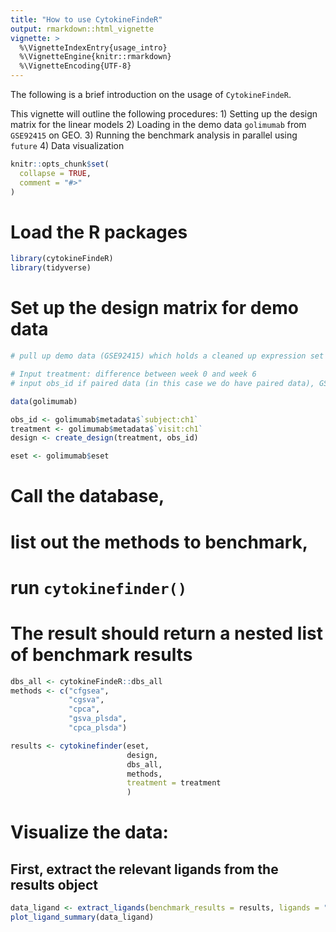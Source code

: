 ```yaml
---
title: "How to use CytokineFindeR"
output: rmarkdown::html_vignette
vignette: >
  %\VignetteIndexEntry{usage_intro}
  %\VignetteEngine{knitr::rmarkdown}
  %\VignetteEncoding{UTF-8}
---
```


The following is a brief introduction on the usage of `CytokineFindeR`. 

This vignette will outline the following procedures:
1) Setting up the design matrix for the linear models
2) Loading in the demo data `golimumab` from `GSE92415` on GEO.
3) Running the benchmark analysis in parallel using `future`
4) Data visualization

```r
knitr::opts_chunk$set(
  collapse = TRUE,
  comment = "#>"
)
```

# Load the R packages
```r
library(cytokineFindeR)
library(tidyverse)
```

# Set up the design matrix for demo data 
```r
# pull up demo data (GSE92415) which holds a cleaned up expression set and meta data subset for the treatment (golimumab) on ulcerative colitus patients

# Input treatment: difference between week 0 and week 6
# input obs_id if paired data (in this case we do have paired data), GSM IDs different for same sample IDs due to different time points

data(golimumab)

obs_id <- golimumab$metadata$`subject:ch1`
treatment <- golimumab$metadata$`visit:ch1`
design <- create_design(treatment, obs_id)

eset <- golimumab$eset
```

# Call the database, 
# list out the methods to benchmark, 
# run `cytokinefinder()`
# The result should return a nested list of benchmark results
```r
dbs_all <- cytokineFindeR::dbs_all
methods <- c("cfgsea", 
             "cgsva", 
             "cpca", 
             "gsva_plsda", 
             "cpca_plsda")

results <- cytokinefinder(eset, 
                          design, 
                          dbs_all, 
                          methods, 
                          treatment = treatment
                          )
```

# Visualize the data:
## First, extract the relevant ligands from the results object
```r
data_ligand <- extract_ligands(benchmark_results = results, ligands = "TNF")
plot_ligand_summary(data_ligand)
```

